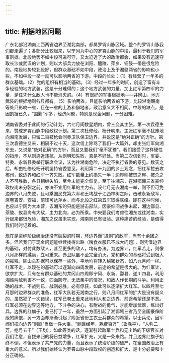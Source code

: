 ```yaml
---
---
---
```

title: 割据地区问题
---




广东北部沿湖南江西两省边界至湖北南部，都属罗霄山脉区域。整个的罗霄山脉我们都走遍了；各部分比较起来，以宁冈为中心的罗霄山脉的中段，最利于我们的军事割据。北段地势不如中段可进可守，又太迫近了大的政治都会，如果没有迅速夺取长沙或武汉的计划，则以大部兵力放在浏阳、醴陵、萍乡、铜鼓一带是很危险的。南段地势较北段好，但群众基础不如中段，政治上及于湘赣两省的影响也小些，不如中段一举一动可以影响两省的下游。中段的长处：（1）有经营了一年多的群众基础。（2）党的组织有相当的基础。（3）经过一年多的时间，创造了富有斗争经验的地方武装，这是十分难得的；这个地方武装的力量，加上红军第四军的力量，是任凭什么敌人也不能消灭的。（4）有很好的军事根据地——井冈山，地方武装的根据地则各县都有。（5）影响两省，且能影响两省的下游，比较湘南赣南等处只影响一省，且在一省的上游和僻地者，政治意义大不相同。中段的缺点，是因割据已久，“围剿”军多，经济问题，特别是现金问题，十分困难。

湖南省委对于此间的行动计划，六七月间数星期内，曾三变其主张。第一次袁德生来，赞成罗霄山脉中段政权计划。第二次杜修经、杨开明来，主张红军毫不犹豫地向湘南发展，只留二百枝枪会同赤卫队保卫边界，并说这是“绝对正确”的方针。第三次袁德生又来，相隔不过十天，这次信上除骂了我们一大篇外，却主张红军向湘东去，又说是“绝对正确”的方针，而且又要我们“毫不犹豫”。我们接受了这样硬性的指示，不从则迹近违抗，从则明知失败，真是不好处。当第二次信到时，军委、特委、永新县委举行联席会议，认为往湘南危险，决定不执行省委的意见。数天之后，却由杜修经杨开明坚持省委意见，利用第二十九团的乡土观念，把红军拉去攻郴州，致边界和红军一齐失败。红军数量上约损失一半；边界则被焚之屋、被杀之人不可胜数，各县相继失陷，至今未能完全恢复。至于往湘东，在湘鄂赣三省豪绅政权尚未分裂之前，亦决不宜用红军的主力去。设七月无去湘南一举，则不但可免边界的八月失败，且可乘国民党第六军和王均战于江西樟树之际，击破永新敌军，席卷吉安、安福，前锋可达萍乡，而与北段之红第五军取得联络。即在这种时候，也应以宁冈为大本营，去湘东的只能是游击部队。因豪绅间战争未起，湘边酃县、茶陵、攸县尚有大敌，主力北向，必为所乘。中央要我们考虑往湘东或往湘南，实行起来都很危险，湘东之议虽未实现，湘南则已有证验。这种痛苦的经验，是值得我们时时记着的。

现在是豪绅阶级统治还没有破裂的时期，环边界而“进剿”的敌军，尚有十余团之多。但若我们于现金问题能继续找得出路（粮食衣服已不成大问题），则凭借边界的基础，对付此数敌人，甚至更多的敌人，均有办法。为边界计，红军若走，则像八月那样的蹂躏，立可重来。赤卫队虽不至完全消灭，党和群众的基础将受到极大的摧残，除山头割据可以保存一些外，平地均将转入秘密状态，如八九月间一样。红军不走，以现在的基础可以逐渐向四周发展，前途的希望是很大的。为红军计，欲求扩大，只有在有群众基础的井冈山四周即宁冈、永新、酃县、遂川四县，利用湘赣两敌利害不一致，四面防守，无法集中的情况，和敌人作长期的斗争。利用正确的战术，不战则已，战则必胜，必有俘获，如此可以逐渐扩大红军。以四月至七月那时边界群众的准备，红军大队若无湘南之行，则八月间红军的扩大是没有疑义的。虽然犯了一次错误，红军已卷土重来此地利人和之边界，前途希望还是不恶。红军必须在边界这等地方，下斗争的决心，有耐战的勇气，才能增加武器，练出好兵。边界的红旗子，业已打了一年，虽然一方面引起了湘鄂赣三省乃至全国豪绅阶级的痛恨，另一方面却渐渐引起了附近省份工农士兵群众的希望。以士兵论，因军阀们把向边界“剿匪”当做一件大事，“剿匪经年，耗费百万”（鲁涤平），“人称二万，枪号五千”（王均），如此等类的话，逐渐引起敌军士兵和无出路的下级官长对我们注意，自拔来归的将日益增多，红军扩充，又是一条来路。并且边界红旗子始终不倒，不但表示了共产党的力量，而且表示了统治阶级的破产，在全国政治上有重大的意义。所以我们始终认为罗霄山脉中段政权的创造和扩大，是十分必要和十分正确的。